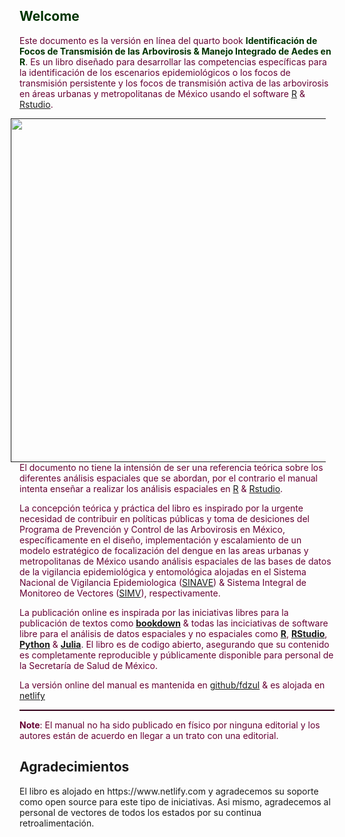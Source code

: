 
## **<span style="color:#003300;">Welcome</span>** {.unnumbered}

<span style="color:#660033;">Este documento es la versión en línea del quarto book </span><span style="color:#003300;"> **Identificación de Focos de Transmisión de las Arbovirosis & Manejo Integrado de Aedes en R**</span><span style="color:#660033;">. Es un libro diseñado para desarrollar las competencias específicas para la identificación de los escenarios epidemiológicos o los focos de transmisión persistente y los focos de transmisión activa de las arbovirosis en áreas urbanas y metropolitanas de México usando el software [R](https://cran.r-project.org) & [Rstudio](https://posit.co/download/rstudio-desktop/).</span>

<a href=""><img src="images/cover.jpg" width="550" height="550" alt="" align="right" style="margin: 0 1em 0 1em" /></a>
  
<span style="color:#660033;">El documento no tiene la intensión de ser una referencia teórica sobre los diferentes análisis espaciales que se abordan, por el contrario el manual intenta enseñar a realizar los análisis espaciales en  [R](https://cran.r-project.org) & [Rstudio](https://posit.co/download/rstudio-desktop/).</span>


<span style="color:#660033;">La concepción teórica y práctica del libro es inspirado por la urgente necesidad de contribuir en políticas públicas y toma de desiciones del Programa de Prevención y Control de las Arbovirosis en México, específicamente en el diseño, implementación y escalamiento de un modelo estratégico de focalización del dengue en las areas urbanas y metropolitanas de México usando análisis espaciales de las bases de datos de la vigilancia epidemiológica y entomológica alojadas en el Sistema Nacional de Vigilancia Epidemiologica ([SINAVE](https://vectores.sinave.gob.mx)) & Sistema Integral de Monitoreo de Vectores ([SIMV](http://geosis.mx/Aplicaciones/SisMV/Home/Dengue)), respectivamente.</span>


<span style="color:#660033;">La publicación online es inspirada por las iniciativas libres para la publicación de textos como 
[**bookdown**](https://github.com/rstudio/bookdown) & todas las inciciativas de software libre para el análisis de datos espaciales y no espaciales como [**R**](https://cran.r-project.org/), [**RStudio**](https://www.rstudio.com/), [**Python**](https://www.python.org/) & [**Julia**](https://www.julialang.org). El libro es de codigo abierto, asegurando que su contenido es completamente reproducible y públicamente disponible para personal de la Secretaría de Salud de México.</span>


<span style="color:#660033;">La versión online del manual es mantenida en [github/fdzul](https://github.com/fdzul/dtf_ima) & es alojada en [netlify](flourishing-jelly-b34c35.netlify.app)

<hr style="height:2px;border-width:0;color:#330019;background-color:#330019"> 

<span style="color:#660033;">**Note**: El manual no ha sido publicado en físico por ninguna editorial y los autores están de acuerdo en llegar a un trato con una editorial.</span>


## Agradecimientos

El libro es alojado en https://www.netlify.com y agradecemos su soporte como open source para este tipo de iniciativas. Asi mismo, agradecemos al personal de vectores de todos los estados por su continua retroalimentación.

